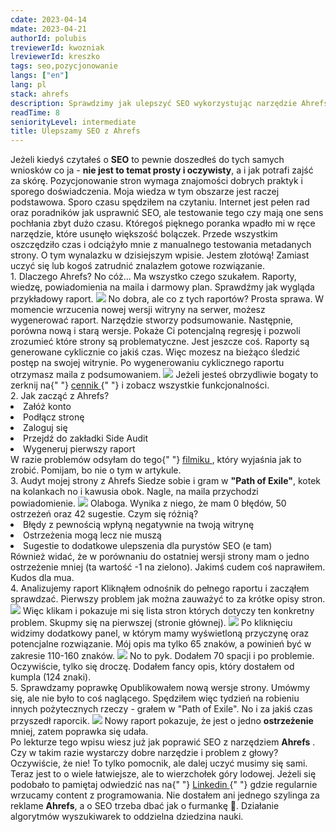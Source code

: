 ```yaml
---
cdate: 2023-04-14
mdate: 2023-04-21
authorId: polubis
treviewerId: kwozniak
lreviewerId: kreszko
tags: seo,pozycjonowanie
langs: ["en"]
lang: pl
stack: ahrefs
description: Sprawdzimy jak ulepszyć SEO wykorzystując narzędzie Ahrefs oraz pobawimy się raportami, które dostępne są w darmowym planie.
readTime: 8
seniorityLevel: intermediate
title: Ulepszamy SEO z Ahrefs
---
```


<Prelude label="Wstęp">
  <M>
    Jeżeli kiedyś czytałeś o <B>SEO</B> to pewnie doszedłeś do tych samych
    wniosków co ja - <B>nie jest to temat prosty i oczywisty</B>, a i jak
    potrafi zajść za skórę.
  </M>
  <M>
    Pozycjonowanie stron wymaga znajomości dobrych praktyk i sporego
    doświadczenia. Moja wiedza w tym obszarze jest raczej podstawowa. Sporo
    czasu spędziłem na czytaniu. Internet jest pełen rad oraz poradników jak
    usprawnić SEO, ale testowanie tego czy mają one sens pochłania zbyt dużo
    czasu.
  </M>
  <M>
    Któregoś pięknego poranka wpadło mi w ręce narzędzie, które usunęło
    większość bolączek. Przede wszystkim oszczędziło czas i odciążyło mnie z
    manualnego testowania metadanych strony. O tym wynalazku w dzisiejszym
    wpisie.
  </M>
  <Hint hasBg>
    Jestem złotówą! Zamiast uczyć się lub kogoś zatrudnić znalazłem gotowe
    rozwiązanie.
  </Hint>
</Prelude>

<Section>
  <XL>1. Dlaczego Ahrefs?</XL>
  <M>
    No cóż... Ma wszystko czego szukałem. Raporty, wiedzę, powiadomienia na
    maila i darmowy plan. Sprawdźmy jak wygląda przykładowy raport.
  </M>
  <Image
    rolled
    src="/assets/improving-seo-with-ahrefs/ahrefs-report.jpg"
    description="Wszystko proste i czytelne"
  />
  <M>
    No dobra, ale co z tych raportów? Prosta sprawa. W momencie wrzucenia nowej
    wersji witryny na serwer, możesz wygenerować raport. Narzędzie stworzy
    podsumowanie. Następnie, porówna nową i starą wersje. Pokaże Ci potencjalną
    regresję i pozwoli zrozumieć które strony są problematyczne.
  </M>
  <M>
    Jest jeszcze coś. Raporty są generowane cyklicznie co jakiś czas. Więc
    mozesz na bieżąco śledzić postęp na swojej witrynie. Po wygenerowaniu
    cyklicznego raportu otrzymasz maila z podsumowaniem.
  </M>
  <Image
    rolled
    src="/assets/improving-seo-with-ahrefs/ahrefs.jpg"
    description="Dzień dobry od Ahrefs"
  />
  <Hint hasBg>
    Jeżeli jesteś obrzydliwie bogaty to zerknij na{" "}
    <A href="https://ahrefs.com/pricing" outside>
      cennik
    </A>{" "}
    i zobacz wszystkie funkcjonalności.
  </Hint>
</Section>

<Section>
  <XL>2. Jak zacząć z Ahrefs?</XL>
  <L>
    <Li>Załóż konto</Li>
    <Li>Podłącz stronę</Li>
    <Li>Zaloguj się</Li>
    <Li>Przejdź do zakładki Side Audit</Li>
    <Li>Wygeneruj pierwszy raport</Li>
  </L>
  <M>
    W razie problemów odsyłam do tego{" "}
    <A href="https://www.youtube.com/watch?v=oJPGa0J6p5Q&t=1s" outside>
      filmiku
    </A>
    , który wyjaśnia jak to zrobić. Pomijam, bo nie o tym w artykule.
  </M>
</Section>

<Section>
  <XL>3. Audyt mojej strony z Ahrefs</XL>
  <M>
    Siedze sobie i gram w <B>"Path of Exile"</B>, kotek na kolankach no i
    kawusia obok. Nagle, na maila przychodzi powiadomienie.
  </M>
  <Image
    rolled
    src="/assets/improving-seo-with-ahrefs/ahrefs.jpg"
    description="Ziomeczku jest problem :/"
  />
  <M>
    Olaboga. Wynika z niego, że mam 0 błędów, 50 ostrzeżeń oraz 42 sugestie.
    Czym się różnią?
  </M>
  <L>
    <Li>Błędy z pewnością wpłyną negatywnie na twoją witrynę</Li>
    <Li>Ostrzeżenia mogą lecz nie muszą</Li>
    <Li>Sugestie to dodatkowe ulepszenia dla purystów SEO (e tam)</Li>
  </L>
  <M>
    Również widać, że w porównaniu do ostatniej wersji strony mam o jedno
    ostrzeżenie mniej (ta wartość -1 na zielono).
  </M>
  <Hint hasBg>Jakimś cudem coś naprawiłem. Kudos dla mua.</Hint>
</Section>

<Section>
  <XL>4. Analizujemy raport</XL>
  <M>
    Kliknąłem odnośnik do pełnego raportu i zacząłem sprawdzać. Pierwszy problem
    jak można zauważyć to za krótke opisy stron.
  </M>
  <Image
    rolled
    src="/assets/improving-seo-with-ahrefs/description-link.jpg"
    description="Problem z opisem"
  />
  <M>
    Więc klikam i pokazuje mi się lista stron których dotyczy ten konkretny
    problem. Skupmy się na pierwszej (stronie głównej).
  </M>
  <Image
    rolled
    src="/assets/improving-seo-with-ahrefs/problems.jpg"
    description="Inne problemy"
  />
  <M>
    Po kliknięciu widzimy dodatkowy panel, w którym mamy wyświetloną przyczynę
    oraz potencjalne rozwiązanie. Mój opis ma tylko 65 znaków, a powinień być w
    zakresie 110-160 znaków.
  </M>
  <Image
    rolled
    src="/assets/improving-seo-with-ahrefs/panel.png"
    description="1 ostrzeżenie i 1 pierdoła"
  />
  <M>
    No to pyk. Dodałem 70 spacji i po problemie. Oczywiście, tylko się droczę.
    Dodałem fancy opis, który dostałem od kumpla (124 znaki).
  </M>
</Section>

<Section>
  <XL>5. Sprawdzamy poprawkę</XL>
  <M>
    Opublikowałem nową wersje strony. Umówmy się, ale nie było to coś naglącego.
    Spędziłem więc tydzień na robieniu innych pożytecznych rzeczy - grałem w
    "Path of Exile". No i za jakiś czas przyszedł raporcik.
  </M>
  <Image
    rolled
    src="/assets/improving-seo-with-ahrefs/final.jpg"
    description="Lepiej"
  />
  <M>
    Nowy raport pokazuje, że jest o jedno <B>ostrzeżenie</B> mniej, zatem
    poprawka się udała.
  </M>
</Section>

<Summary label="Podsumowanie">
  <M>
    Po lekturze tego wpisu wiesz już jak poprawić SEO z narzędziem <B>Ahrefs</B>
    . Czy w takim razie wystarczy dobre narzędzie i problem z głowy? Oczywiście,
    że nie! To tylko pomocnik, ale dalej uczyć musimy się sami. Teraz jest to o
    wiele łatwiejsze, ale to wierzchołek góry lodowej.
  </M>
  <M>
    Jeżeli się podobało to pamiętaj odwiedzić nas na{" "}
    <A
      href="https://www.linkedin.com/in/adrian-po%C5%82ubi%C5%84ski-281ab2172/"
      outside
    >
      Linkedin
    </A>{" "}
    gdzie regularnie wrzucamy content z programowania.
  </M>
  <Hint hasBg>
    Nie dostałem ani jednego szylinga za reklame <B>Ahrefs</B>, a o SEO trzeba
    dbać jak o furmankę 🚗. Działanie algorytmów wyszukiwarek to oddzielna
    dziedzina nauki.
  </Hint>
</Summary>
